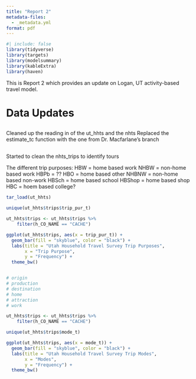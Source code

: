 ```yaml
---
title: "Report 2"
metadata-files:
  - _metadata.yml
format: pdf
---
```


```r
#| include: false
library(tidyverse)
library(targets)
library(modelsummary)
library(kableExtra)
library(haven)
```

This is Report 2 which provides an update on Logan, UT activity-based travel model.

# Data Updates

## 

Cleaned up the reading in of the ut_hhts and the nhts Replaced the estimate_tc function with the one from Dr. Macfarlane's branch

## 

Started to clean the nhts_trips to identify tours

The different trip purposes: HBW = home based work NHBW = non-home based work HBPb = ??
HBO = home based other NHBNW = non-home based non-work HBSch = home based school HBShop = home based shop HBC = hoem based college?

```r

tar_load(ut_hhts)

unique(ut_hhts$trips$trip_pur_t)

ut_hhts$trips <- ut_hhts$trips %>% 
	filter(h_CO_NAME == "CACHE")

ggplot(ut_hhts$trips, aes(x = trip_pur_t)) +
  geom_bar(fill = "skyblue", color = "black") +
  labs(title = "Utah Household Travel Survey Trip Purposes",
       x = "Trip Purpose",
       y = "Frequency") +
  theme_bw()


# origin
# production
# destination
# home
# attraction
# work

```

```r
ut_hhts$trips <- ut_hhts$trips %>% 
	filter(h_CO_NAME == "CACHE")

unique(ut_hhts$trips$mode_t)

ggplot(ut_hhts$trips, aes(x = mode_t)) +
  geom_bar(fill = "skyblue", color = "black") +
  labs(title = "Utah Household Travel Survey Trip Modes",
       x = "Modes",
       y = "Frequency") +
  theme_bw()
```
